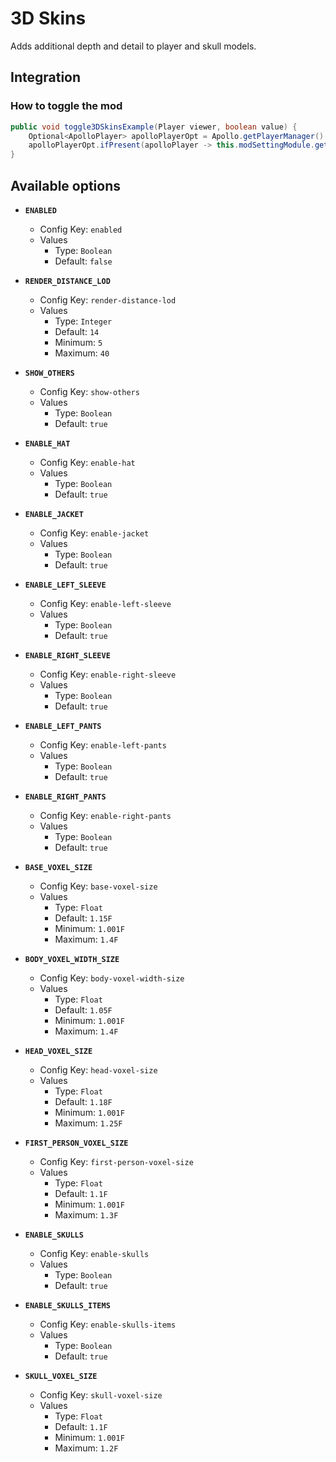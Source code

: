 # 3D Skins

Adds additional depth and detail to player and skull models.

## Integration

### How to toggle the mod

```java
public void toggle3DSkinsExample(Player viewer, boolean value) {
    Optional<ApolloPlayer> apolloPlayerOpt = Apollo.getPlayerManager().getPlayer(viewer.getUniqueId());
    apolloPlayerOpt.ifPresent(apolloPlayer -> this.modSettingModule.getOptions().set(apolloPlayer, Mod3dSkins.ENABLED, value));
}
```

## Available options

- __`ENABLED`__
    - Config Key: `enabled`
    - Values
        - Type: `Boolean`
        - Default: `false`

- __`RENDER_DISTANCE_LOD`__
    - Config Key: `render-distance-lod`
    - Values
        - Type: `Integer`
        - Default: `14`
        - Minimum: `5`
        - Maximum: `40`

- __`SHOW_OTHERS`__
    - Config Key: `show-others`
    - Values
        - Type: `Boolean`
        - Default: `true`

- __`ENABLE_HAT`__
    - Config Key: `enable-hat`
    - Values
        - Type: `Boolean`
        - Default: `true`

- __`ENABLE_JACKET`__
    - Config Key: `enable-jacket`
    - Values
        - Type: `Boolean`
        - Default: `true`

- __`ENABLE_LEFT_SLEEVE`__
    - Config Key: `enable-left-sleeve`
    - Values
        - Type: `Boolean`
        - Default: `true`

- __`ENABLE_RIGHT_SLEEVE`__
    - Config Key: `enable-right-sleeve`
    - Values
        - Type: `Boolean`
        - Default: `true`

- __`ENABLE_LEFT_PANTS`__
    - Config Key: `enable-left-pants`
    - Values
        - Type: `Boolean`
        - Default: `true`

- __`ENABLE_RIGHT_PANTS`__
    - Config Key: `enable-right-pants`
    - Values
        - Type: `Boolean`
        - Default: `true`

- __`BASE_VOXEL_SIZE`__
    - Config Key: `base-voxel-size`
    - Values
        - Type: `Float`
        - Default: `1.15F`
        - Minimum: `1.001F`
        - Maximum: `1.4F`

- __`BODY_VOXEL_WIDTH_SIZE`__
    - Config Key: `body-voxel-width-size`
    - Values
        - Type: `Float`
        - Default: `1.05F`
        - Minimum: `1.001F`
        - Maximum: `1.4F`

- __`HEAD_VOXEL_SIZE`__
    - Config Key: `head-voxel-size`
    - Values
        - Type: `Float`
        - Default: `1.18F`
        - Minimum: `1.001F`
        - Maximum: `1.25F`

- __`FIRST_PERSON_VOXEL_SIZE`__
    - Config Key: `first-person-voxel-size`
    - Values
        - Type: `Float`
        - Default: `1.1F`
        - Minimum: `1.001F`
        - Maximum: `1.3F`

- __`ENABLE_SKULLS`__
    - Config Key: `enable-skulls`
    - Values
        - Type: `Boolean`
        - Default: `true`

- __`ENABLE_SKULLS_ITEMS`__
    - Config Key: `enable-skulls-items`
    - Values
        - Type: `Boolean`
        - Default: `true`

- __`SKULL_VOXEL_SIZE`__
    - Config Key: `skull-voxel-size`
    - Values
        - Type: `Float`
        - Default: `1.1F`
        - Minimum: `1.001F`
        - Maximum: `1.2F`

